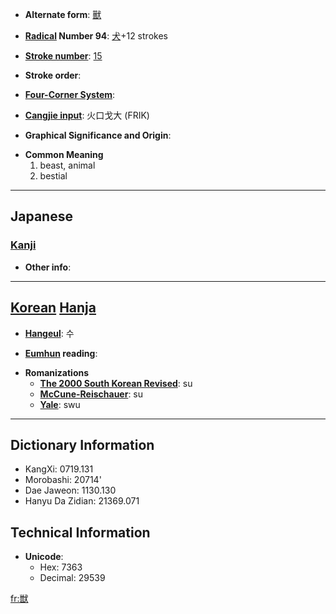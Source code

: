 * '''Alternate form''': [[獸]]

* '''[[Wiktionary:Chinese radical index| Radical]] Number 94''': [[Wiktionary:Chinese radical index 犬|犬]]+12 strokes

* '''[[Wiktionary:Chinese total strokes index|Stroke number]]''': [[Wiktionary:Chinese total strokes index 15|15]]

* '''Stroke order''': 

* '''[[Wiktionary:Chinese four corner index|Four-Corner System]]''': 

* '''[[Wiktionary:Chinese Cangjie index|Cangjie input]]''': 火口戈大 (FRIK)

* '''Graphical Significance and Origin''': 

* '''Common Meaning'''
*#beast, animal
*# bestial


----

==Japanese==
===[[Kanji]]===
{{kanji|on readings=[[じゅう]] (jū)|kun readings=[[けもの]] (kemono), [[けだもの]] (kedamono)}}

* '''Other info''':  

----

== [[Korean]] [[Hanja]] ==

* '''[[Hangeul]]''': 수

* '''[[Eumhun]] reading''': 

* '''Romanizations'''
** '''[[The 2000 South Korean Revised Romanization|The 2000 South Korean Revised]]''': su
** '''[[McCune-Reischauer]]''': su
** '''[[Yale]]''': swu

----

== Dictionary Information ==

* KangXi: 0719.131
* Morobashi: 20714'
* Dae Jaweon: 1130.130
* Hanyu Da Zidian: 21369.071

== Technical Information ==

* '''Unicode''':
** Hex: 7363
** Decimal: 29539

[[fr:獣]]